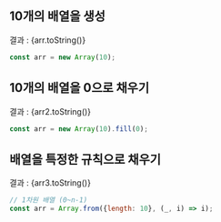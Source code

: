 
## 10개의 배열을 생성


결과 : {arr.toString()}

```js
const arr = new Array(10);
```

## 10개의 배열을 0으로 채우기


결과 : {arr2.toString()}

```js
const arr = new Array(10).fill(0);
```

## 배열을 특정한 규칙으로 채우기


결과 : {arr3.toString()}

```js
// 1차원 배열 (0~n-1)
const arr = Array.from({length: 10}, (_, i) => i);
```